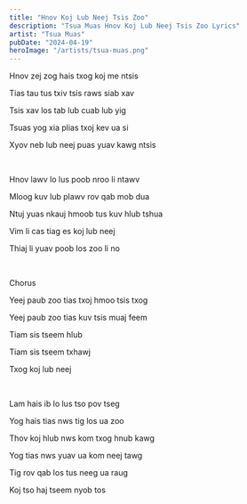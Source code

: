```yaml
---
title: "Hnov Koj Lub Neej Tsis Zoo"
description: "Tsua Muas Hnov Koj Lub Neej Tsis Zoo Lyrics"
artist: "Tsua Muas"
pubDate: "2024-04-19"
heroImage: "/artists/tsua-muas.png"
---
```


Hnov zej zog hais txog koj me ntsis

Tias tau tus txiv tsis raws siab xav

Tsis xav los tab lub cuab lub yig

Tsuas yog xia plias txoj kev ua si

Xyov neb lub neej puas yuav kawg ntsis

<br />

Hnov lawv lo lus poob nroo li ntawv

Mloog kuv lub plawv rov qab mob dua

Ntuj yuas nkauj hmoob tus kuv hlub tshua

Vim li cas tiag es koj lub neej

Thiaj li yuav poob los zoo li no

<br />

Chorus

Yeej paub zoo tias txoj hmoo tsis txog

Yeej paub zoo tias kuv tsis muaj feem

Tiam sis tseem hlub

Tiam sis tseem txhawj

Txog koj lub neej

<br />

Lam hais ib lo lus tso pov tseg

Yog hais tias nws tig los ua zoo

Thov koj hlub nws kom txog hnub kawg

Yog tias nws yuav ua kom neej tawg

Tig rov qab los tus neeg ua raug

Koj tso haj tseem nyob tos
